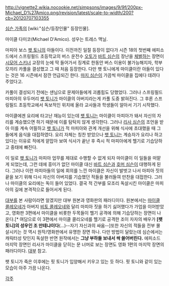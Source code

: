 http://vignette2.wikia.nocookie.net/simpsons/images/9/9f/200px-Michael_D%27Amico.png/revision/latest/scale-to-width/200?cb=20120707103355

[[심슨 가족]]의 [wiki:"심슨/등장인물" 등장인물].

마이클 다미코(Michael D'Amico). 성우는 트레스 맥닐.

마피아 보스 [[팻 토니]]의 아들이다. 이전까진 일절 등장이 없다가 시즌 18의 첫번째 에피소드에서 스프링필드 초등학교의 버스 운전수 [[오토]]가 [[바트 심슨]]의 장난을 [[체벌]]하는 장면이 [[시모어 스키너]] 교장의 눈에 딱 들어가서 징계로 한동안 버스 이용이 불가능해지자, 학부모끼리 카풀을 결성했고 그 때 처음 등장한다.
다만 팻 토니에게 마이클이란 아들이 있다는 것은 16 시즌에서 잠깐 언급되긴 한다. [[마지 심슨]]이 가끔씩 마이클을 집에다 데려다 주었다고.

카풀이 결성되기 전에는 샌님으로 문제아들에게 괴롭힘도 당했었다. 그러나 스프링필드 마피아의 우두머리 [[팻 토니]]가 마이클의 아버지라는게 카풀 도중 밝혀진다. 그 후론 스프링필드 초등학교에서 독보적인 위치에 올라 교사들과 학생들이 알아서 기기 시작했다.

마이클에겐 요리에 타고난 재능이 있는데 [[팻 토니]]는 마이클이 마피아가 돼서 자신의 자리를 계승했으면 하기 때문에 이를 탐탁치 않게 생각한다. 그러나 [[리사 심슨]]의 조언을 받아 이를 계속 어필하고 [[팻 토니]]가 적 마피아와 관계 개선을 위해 식사에 초대했을 때 그들에게 음식을 대접하였다. 요리 자체는 칭찬 받았으나 [[팻 토니]]는 계승자가 요리나 하고 있다는 이유로 적에게 얕잡아 보여 식사가 끝난 후 즉시 적 마피아에게 헬기로 기습당하고 중태에 빠진다.

이 일로 [[팻 토니]]가 마피아 업무를 제대로 수행할 수 없게 되자 마이클이 이 일들을 떠맡게 되었는데, 그런 데에 흥미가 없던 마이클 대신 [[바트 심슨]]과 [[호머 심슨]]이 대행하게 된다. 그러나 이런 마피아들의 일에 회의를 느낀 마이클은 자신이 발벗고 나서 마피아 짓의 끝을 보기 위해 다시 자신의 아버지를 기습했던 적들을 불러들여 만찬을 대접한다. 그러나 마이클의 요리에는 독이 들어 있었다. 결국 적 간부를 모조리 독살시킨 마이클은 마피아의 길에 본격적으로 들어서게 된다.

[[대부]]를 본 사람이라면 알겠지만 대부 원본과 영화판의 패러디이다. 원본에서는 [[마이클 콜레오네]]가 아버지 [[비토 콜레오네]]와 달리 마피아 짓을 하기 싫어했다가 가업을 이어받았고, 영화판 3편에서 마이클을 비롯한 두목들이 헬기 공격에 의해 기습당하는 장면이 나온다.[* 여담으로 이 3편에서 마이클 콜리오네를 헬기로 공격한 조이 자자의 배우가 '''[팻 토니]의 성우인 조 만테냐이다'''(...)--자기 자신과의 싸움--]또한 자신의 적들을 전부 몰살시키는 것 역시 원작/영화판에서 유명한 장면 하나. 다만 방법이 달랐는데 심슨에서는 캐릭터성 탓인지 독살한 반면 원작에서는 '''그냥 부하들 보내서 싹 쓸어버린다.''' 에피소드 마지막 장면인 리사가 마이클을 닫히는 문 너머로 보는 장면도 영화 1편의 마지막 장면의 패러디이다. [[대부]] 참고.

팻 토니가 죽은 이후에는 핏 토니가 입양해서 키우고 있는 듯 하다. 핏 토니와 같이 있는 모습이 아주 가끔 나온다.

[[각주]]
